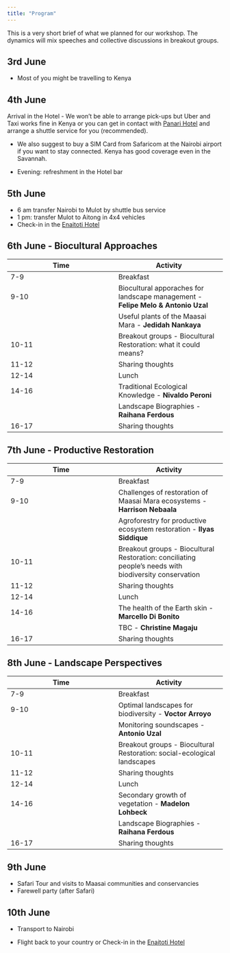 ```yaml
---
title: "Program"
---
```


This is a very short brief of what we planned for our workshop. The dynamics will mix speeches and collective discussions in breakout groups. 

## 3rd June
- Most of you might be travelling to Kenya

## 4th June
Arrival in the Hotel
- We won't be able to arrange pick-ups but Uber and Taxi works fine in Kenya or you can get in contact with [Panari Hotel](https://www.panarihotels.com/hotel-nairobi/) and arrange a shuttle service for you (recommended). 

- We also suggest to buy a SIM Card from Safaricom at the Nairobi airport if you want to stay connected. Kenya has good coverage even in the Savannah.

- Evening: refreshment in the Hotel bar

## 5th June

- 6 am transfer Nairobi to Mulot by shuttle bus service
- 1 pm:  transfer Mulot to Aitong in 4x4 vehicles
- Check-in in the [Enaitoti Hotel](https://www.tripadvisor.com/Hotel_Review-g19596053-d20062654-Reviews-Enaitoti_Hotel-Aitong_Rift_Valley_Province.html)

## 6th June -  Biocultural Approaches

|   Time  | Activity |
|---|---|
| 7-9 | Breakfast |
| 9-10 | Biocultural apporaches for landscape management -  **Felipe Melo & Antonio Uzal** 
|| Useful plants of the Maasai Mara - **Jedidah Nankaya**
|10-11 | Breakout groups - Biocultural Restoration: what it could means? | 
|11-12 | Sharing thoughts |
| 12-14 | Lunch | Winter |
| 14-16 | Traditional Ecological Knowledge - **Nivaldo Peroni** |
| | Landscape Biographies - **Raihana Ferdous** |
| 16-17 | Sharing thoughts |


## 7th June - Productive Restoration

|   Time  | Activity |
|---|---|
| 7-9 | Breakfast |
| 9-10 | Challenges of restoration of Maasai Mara ecosystems -  **Harrison Nebaala** 
|| Agroforestry for productive ecosystem restoration - **Ilyas Siddique**
|10-11 | Breakout groups - Biocultural Restoration: conciliating people's needs with biodiversity conservation | 
|11-12 | Sharing thoughts |
| 12-14 | Lunch | Winter |
| 14-16 | The health of the Earth skin - **Marcello Di Bonito** |
|  | TBC - **Christine Magaju** |
| 16-17 | Sharing thoughts |

## 8th June - Landscape Perspectives

|   Time  | Activity |
|---|---|
| 7-9 | Breakfast |
| 9-10 | Optimal landscapes for biodiversity -  **Voctor Arroyo** 
|| Monitoring soundscapes - **Antonio Uzal**
|10-11 | Breakout groups - Biocultural Restoration: social-ecological landscapes | 
|11-12 | Sharing thoughts |
| 12-14 | Lunch | Winter |
| 14-16 | Secondary growth of vegetation - **Madelon Lohbeck** |
|  | Landscape Biographies - **Raihana Ferdous** |
| 16-17 | Sharing thoughts |

## 9th June

- Safari Tour and visits to Maasai communities and conservancies
- Farewell party (after Safari)

## 10th June
- Transport to Nairobi

- Flight back to your country or Check-in in the [Enaitoti Hotel](https://www.tripadvisor.com/Hotel_Review-g19596053-d20062654-Reviews-Enaitoti_Hotel-Aitong_Rift_Valley_Province.html)
